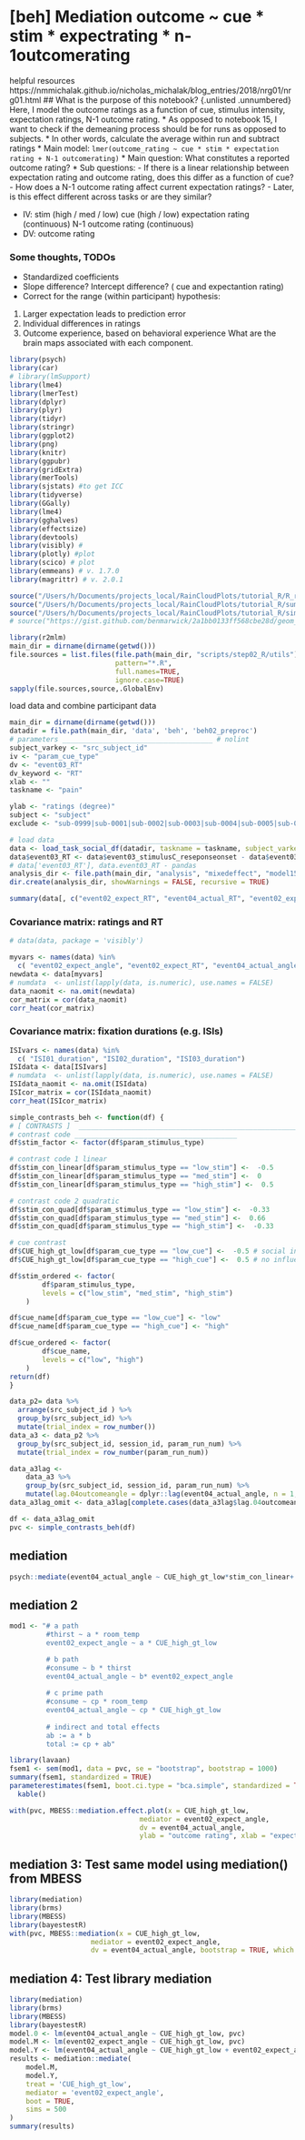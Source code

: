# [beh] Mediation outcome ~ cue * stim * expectrating * n-1outcomerating  {#ch17_mediation}


helpful resources
https://nmmichalak.github.io/nicholas_michalak/blog_entries/2018/nrg01/nrg01.html
## What is the purpose of this notebook? {.unlisted .unnumbered}
Here, I model the outcome ratings as a function of cue, stimulus intensity, expectation ratings, N-1 outcome rating. 
* As opposed to notebook 15, I want to check if the demeaning process should be for runs as opposed to subjects. 
* In other words, calculate the average within run and subtract ratings 
* Main model: `lmer(outcome_rating ~ cue * stim * expectation rating + N-1 outcomerating)` 
* Main question: What constitutes a reported outcome rating? 
* Sub questions:
  - If there is a linear relationship between expectation rating and outcome rating, does this differ as a function of cue?
  - How does a N-1 outcome rating affect current expectation ratings? 
  - Later, is this effect different across tasks or are they similar?

* IV: 
  stim (high / med / low)
  cue (high / low)
  expectation rating (continuous)
  N-1 outcome rating (continuous)
* DV: outcome rating

### Some thoughts, TODOs {.unlisted .unnumbered}

* Standardized coefficients
* Slope difference? Intercept difference? ( cue and expectantion rating)
* Correct for the range (within participant)
hypothesis:
1. Larger expectation leads to prediction error
2. Individual differences in ratings
3. Outcome experience, based on behavioral experience
What are the brain maps associated with each component.  


```r
library(psych)
library(car)
# library(lmSupport)
library(lme4)
library(lmerTest)
library(dplyr)
library(plyr)
library(tidyr)
library(stringr)
library(ggplot2)
library(png)
library(knitr)
library(ggpubr)
library(gridExtra)
library(merTools)
library(sjstats) #to get ICC
library(tidyverse)
library(GGally)
library(lme4)
library(gghalves)
library(effectsize)
library(devtools)
library(visibly) # 
library(plotly) #plot
library(scico) # plot
library(emmeans) # v. 1.7.0
library(magrittr) # v. 2.0.1

source("/Users/h/Documents/projects_local/RainCloudPlots/tutorial_R/R_rainclouds.R")
source("/Users/h/Documents/projects_local/RainCloudPlots/tutorial_R/summarySE.R")
source("/Users/h/Documents/projects_local/RainCloudPlots/tutorial_R/simulateData.R")
# source("https://gist.github.com/benmarwick/2a1bb0133ff568cbe28d/geom_flat_violin.R")

library(r2mlm)
main_dir = dirname(dirname(getwd()))
file.sources = list.files(file.path(main_dir, "scripts/step02_R/utils"),
                          pattern="*.R", 
                          full.names=TRUE, 
                          ignore.case=TRUE)
sapply(file.sources,source,.GlobalEnv)
```

load data and combine participant data

```r
main_dir = dirname(dirname(getwd()))
datadir = file.path(main_dir, 'data', 'beh', 'beh02_preproc')
# parameters _____________________________________ # nolint
subject_varkey <- "src_subject_id"
iv <- "param_cue_type"
dv <- "event03_RT"
dv_keyword <- "RT"
xlab <- ""
taskname <- "pain"

ylab <- "ratings (degree)"
subject <- "subject"
exclude <- "sub-0999|sub-0001|sub-0002|sub-0003|sub-0004|sub-0005|sub-0006|sub-0007|sub-0008|sub-0009|sub-0010|sub-0011"

# load data _____________________________________
data <- load_task_social_df(datadir, taskname = taskname, subject_varkey = subject_varkey, iv = iv, exclude = exclude)
data$event03_RT <- data$event03_stimulusC_reseponseonset - data$event03_stimulus_displayonset
# data['event03_RT'], data.event03_RT - pandas
analysis_dir <- file.path(main_dir, "analysis", "mixedeffect", "model15_iv-cue-stim-N1outcome-expect_dv-outcome", as.character(Sys.Date()))
dir.create(analysis_dir, showWarnings = FALSE, recursive = TRUE)
```

```r
summary(data[, c("event02_expect_RT", "event04_actual_RT", "event02_expect_angle", "event04_actual_angle")])
```



### Covariance matrix: ratings and RT {.unlisted .unnumbered}
```r
# data(data, package = 'visibly')

myvars <- names(data) %in% 
  c( "event02_expect_angle", "event02_expect_RT", "event04_actual_angle", "event04_actual_RT", "event01_cue_onset")
newdata <- data[myvars]
# numdata  <- unlist(lapply(data, is.numeric), use.names = FALSE) 
data_naomit <- na.omit(newdata)
cor_matrix = cor(data_naomit)
corr_heat(cor_matrix)
```

### Covariance matrix: fixation durations (e.g. ISIs) {.unlisted .unnumbered}
```r
ISIvars <- names(data) %in% 
  c( "ISI01_duration", "ISI02_duration", "ISI03_duration")
ISIdata <- data[ISIvars]
# numdata  <- unlist(lapply(data, is.numeric), use.names = FALSE) 
ISIdata_naomit <- na.omit(ISIdata)
ISIcor_matrix = cor(ISIdata_naomit)
corr_heat(ISIcor_matrix)
```

```r
simple_contrasts_beh <- function(df) {
# [ CONTRASTS ]  ________________________________________________________________________________ # nolint
# contrast code ________________________________________
df$stim_factor <- factor(df$param_stimulus_type)

# contrast code 1 linear
df$stim_con_linear[df$param_stimulus_type == "low_stim"] <-  -0.5
df$stim_con_linear[df$param_stimulus_type == "med_stim"] <-  0
df$stim_con_linear[df$param_stimulus_type == "high_stim"] <-  0.5

# contrast code 2 quadratic
df$stim_con_quad[df$param_stimulus_type == "low_stim"] <-  -0.33
df$stim_con_quad[df$param_stimulus_type == "med_stim"] <-  0.66
df$stim_con_quad[df$param_stimulus_type == "high_stim"] <-  -0.33

# cue contrast
df$CUE_high_gt_low[df$param_cue_type == "low_cue"] <-  -0.5 # social influence task
df$CUE_high_gt_low[df$param_cue_type == "high_cue"] <-  0.5 # no influence task

df$stim_ordered <- factor(
        df$param_stimulus_type,
        levels = c("low_stim", "med_stim", "high_stim")
    )

df$cue_name[df$param_cue_type == "low_cue"] <- "low"
df$cue_name[df$param_cue_type == "high_cue"] <- "high"

df$cue_ordered <- factor(
        df$cue_name,
        levels = c("low", "high")
    )
return(df)
}
```

```r
data_p2= data %>%
  arrange(src_subject_id ) %>%
  group_by(src_subject_id) %>%
  mutate(trial_index = row_number())
data_a3 <- data_p2 %>% 
  group_by(src_subject_id, session_id, param_run_num) %>% 
  mutate(trial_index = row_number(param_run_num))

data_a3lag <- 
    data_a3 %>%
    group_by(src_subject_id, session_id, param_run_num) %>%
    mutate(lag.04outcomeangle = dplyr::lag(event04_actual_angle, n = 1, default = NA))
data_a3lag_omit <- data_a3lag[complete.cases(data_a3lag$lag.04outcomeangle),]

df <- data_a3lag_omit
pvc <- simple_contrasts_beh(df)
```

## mediation

```r
psych::mediate(event04_actual_angle ~ CUE_high_gt_low*stim_con_linear+ event02_expect_angle + lag.04outcomeangle, data = pvc, n.iter = 1000) %>% print(short = FALSE) 
```
## mediation 2
```r
mod1 <- "# a path
         #thirst ~ a * room_temp
         event02_expect_angle ~ a * CUE_high_gt_low

         # b path
         #consume ~ b * thirst
         event04_actual_angle ~ b* event02_expect_angle
         
         # c prime path 
         #consume ~ cp * room_temp
         event04_actual_angle ~ cp * CUE_high_gt_low
         
         # indirect and total effects
         ab := a * b
         total := cp + ab"
```

```r
library(lavaan)
fsem1 <- sem(mod1, data = pvc, se = "bootstrap", bootstrap = 1000)
summary(fsem1, standardized = TRUE)
parameterestimates(fsem1, boot.ci.type = "bca.simple", standardized = TRUE) %>% 
  kable()

```
```r
with(pvc, MBESS::mediation.effect.plot(x = CUE_high_gt_low, 
                                mediator = event02_expect_angle, 
                                dv = event04_actual_angle, 
                                ylab = "outcome rating", xlab = "expectation rating"))
```


## mediation 3: Test same model using mediation() from MBESS
```r
library(mediation)
library(brms)
library(MBESS)
library(bayestestR)
with(pvc, MBESS::mediation(x = CUE_high_gt_low, 
                    mediator = event02_expect_angle, 
                    dv = event04_actual_angle, bootstrap = TRUE, which.boot = "BCa", B = 100))
```

## mediation 4: Test library mediation
```r
library(mediation)
library(brms)
library(MBESS)
library(bayestestR)
model.0 <- lm(event04_actual_angle ~ CUE_high_gt_low, pvc)
model.M <- lm(event02_expect_angle ~ CUE_high_gt_low, pvc)
model.Y <- lm(event04_actual_angle ~ CUE_high_gt_low + event02_expect_angle, pvc)
results <- mediation::mediate(
    model.M,
    model.Y,
    treat = 'CUE_high_gt_low',
    mediator = 'event02_expect_angle',
    boot = TRUE,
    sims = 500
)
summary(results)
```


